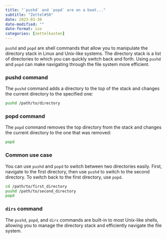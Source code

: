 ```yaml
---
title: "`pushd` and `popd` are on a boat..."
subtitle: "Zettel#50"
date: 2023-03-30
date-modified: ""
date-format: iso
categories: [zettelkasten]
---
```

`pushd` and `popd` are shell commands that allow you to manipulate the directory stack in Linux and Unix-like systems. The directory stack is a list of directories to which you can quickly switch back and forth. Using `pushd` and `popd` can make navigating through the file system more efficient.

### pushd command

The `pushd` command adds a directory to the top of the stack and changes the current directory to the specified one:

```bash
pushd /path/to/directory
```

### popd command

The `popd` command removes the top directory from the stack and changes the current directory to the one that was removed:

```bash
popd
```

### Common use case

You can use `pushd` and `popd` to switch between two directories easily. First, navigate to the first directory, then use `pushd` to switch to the second directory. To switch back to the first directory, use `popd`.

```bash
cd /path/to/first_directory
pushd /path/to/second_directory
popd
```

### `dirs` command

The `pushd`, `popd`, and `dirs` commands are built-in to most Unix-like shells, allowing you to manage the directory stack and efficiently navigate the file system.
